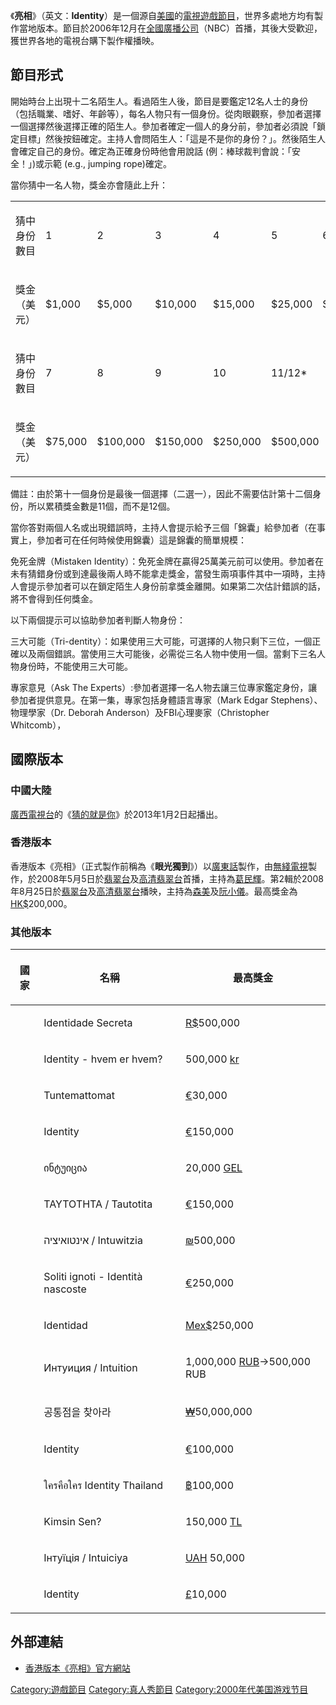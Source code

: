 {{noteTA
|G1=TV}}
《'''亮相'''》（英文：'''Identity'''）是一個源自[[美國|美國]]的[[電視|電視]][[遊戲節目|遊戲節目]]，世界多處地方均有製作當地版本。節目於2006年12月在[[全國廣播公司|全國廣播公司]]（NBC）首播，其後大受歡迎，獲世界各地的電視台購下製作權播映。


==節目形式==
開始時台上出現十二名陌生人。看過陌生人後，節目是要鑑定12名人士的身份（包括職業、嗜好、年齡等），每名人物只有一個身份。從肉眼觀察，參加者選擇一個選擇然後選擇正確的陌生人。參加者確定一個人的身分前，參加者必須說「鎖定目標」然後按鈕確定。主持人會問陌生人：「這是不是你的身份？」。然後陌生人會確定自己的身份。確定為正確身份時他會用說話 (例：棒球裁判會說：「安全！」)或示範 (e.g., jumping rope)確定。

當你猜中一名人物，獎金亦會隨此上升：

{| class="wikitable" style="text-align:center"
|-
|猜中身份數目 || 1 || 2 || 3 || 4 || 5 || 6
|-
|獎金（美元） || $1,000 || $5,000 || $10,000 || $15,000 || $25,000 || $50,000
|-
|猜中身份數目 || 7 || 8 || 9 || 10 || colspan="2"| 11/12*
|-
|獎金（美元） || $75,000 || $100,000 || $150,000 || $250,000 ||  colspan="2"|$500,000
|}
備註：由於第十一個身份是最後一個選擇（二選一），因此不需要估計第十二個身份，所以累積獎金數是11個，而不是12個。

當你答對兩個人名或出現錯誤時，主持人會提示給予三個「錦囊」給參加者（在事實上，參加者可在任何時候使用錦囊）這是錦囊的簡單規模：

免死金牌（Mistaken Identity）：免死金牌在贏得25萬美元前可以使用。參加者在未有猜錯身份或到達最後兩人時不能拿走獎金，當發生兩項事件其中一項時，主持人會提示參加者可以在鎖定陌生人身份前拿獎金離開。如果第二次估計錯誤的話，將不會得到任何獎金。
 
以下兩個提示可以協助參加者判斷人物身份：

三大可能（Tri-dentity）：如果使用三大可能，可選擇的人物只剩下三位，一個正確以及兩個錯誤。當使用三大可能後，必需從三名人物中使用一個。當剩下三名人物身份時，不能使用三大可能。

專家意見（Ask The Experts）:參加者選擇一名人物去讓三位專家鑑定身份，讓參加者提供意見。在第一集，專家包括身體語言專家（Mark Edgar Stephens）、物理學家（Dr. Deborah Anderson）及FBI心理麥家（Christopher Whitcomb），

==國際版本==
===中國大陸===
[[廣西電視台|廣西電視台]]的《[[猜的就是你|猜的就是你]]》於2013年1月2日起播出。
===香港版本===
{{main|亮相 (香港版本)}}
香港版本《亮相》（正式製作前稱為《'''眼光獨到'''》）以[[廣東話|廣東話]]製作，由[[無綫電視|無綫電視]]製作，於2008年5月5日於[[翡翠台|翡翠台]]及[[高清翡翠台|高清翡翠台]]首播，主持為[[葛民輝|葛民輝]]。第2輯於2008年8月25日於[[翡翠台|翡翠台]]及[[高清翡翠台|高清翡翠台]]播映，主持為[[森美|森美]]及[[阮小儀|阮小儀]]。最高獎金為[[HK$|HK$]]200,000。

===其他版本===
{| class="wikitable" style="width:70%"
|-
! 國家 || 名稱 || 最高獎金
|-
| {{BRA}} || Identidade Secreta || [[R$|R$]]500,000
|-
| {{DEN}} || Identity - hvem er hvem? || 500,000 [[丹麥克朗|kr]]
|-
| {{FIN}} || Tuntemattomat || [[€|€]]30,000
|-
| {{FRA}} || Identity || [[€|€]]150,000
|-
| {{GEO}} || ინტუიცია || 20,000 [[格魯吉亞拉里|GEL]]
|-
| {{GRE}} || ΤΑΥΤΟΤΗΤΑ / Tautotita || [[€|€]]150,000
|-
| {{ISR}} || אינטואיציה / Intuwitzia || [[以色列新謝克爾|₪]]500,000
|-
| {{ITA}} || Soliti ignoti - Identità nascoste || [[€|€]]250,000
|-
| {{MEX}} || Identidad || [[墨西哥比索|Mex$]]250,000
|-
| {{RUS}} || Интуиция / Intuition || 1,000,000 [[俄羅斯盧布|RUB]]→500,000 RUB
|-
| {{KOR}} || 공통점을 찾아라 || [[韓圓|₩]]50,000,000
|-
| {{ESP}} || Identity || [[€|€]]100,000
|-
| {{THA}} || ใครคือใคร Identity Thailand || [[฿|฿]]100,000
|-
| {{TUR}} || Kimsin Sen? || 150,000 [[土耳其里拉|TL]]
|-
| {{UKR}} || Інтуїція / Intuiciya || [[烏克蘭格里夫納|UAH]] 50,000
|-
| {{UK}} || Identity || [[£|£]]10,000
|}

==外部連結==
*[http://event.tvb.com/identity/ 香港版本《亮相》官方網站] {{Wayback|url=http://event.tvb.com/identity/ |date=20080415155637 }}

{{SBS TV}}

[[Category:遊戲節目|Category:遊戲節目]]
[[Category:真人秀節目|Category:真人秀節目]]
[[Category:2000年代美国游戏节目|Category:2000年代美国游戏节目]]